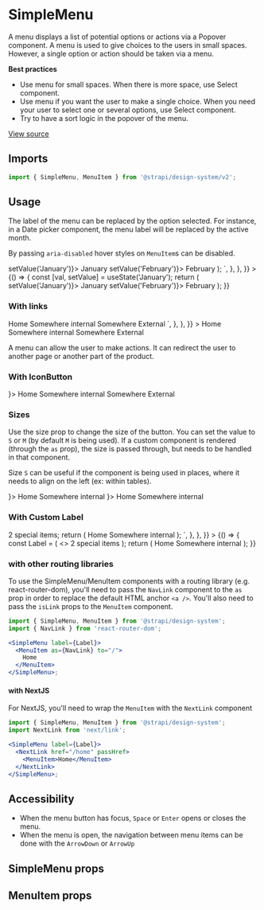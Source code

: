 <!--- SimpleMenu.stories.mdx --->


<Meta title="Design System/Components/v2/SimpleMenu" component={SimpleMenu} />

# SimpleMenu

A menu displays a list of potential options or actions via a Popover component. A menu is used to give choices to the
users in small spaces. However, a single option or action should be taken via a menu.

**Best practices**

- Use menu for small spaces. When there is more space, use Select component.
- Use menu if you want the user to make a single choice. When you need your user to select one or several options, use
  Select component.
- Try to have a sort logic in the popover of the menu.

[View source](https://github.com/strapi/design-system-experiments/tree/main/packages/strapi-design-system/src/v2/SimpleMenu)

## Imports

```js
import { SimpleMenu, MenuItem } from '@strapi/design-system/v2';
```

## Usage

The label of the menu can be replaced by the option selected. For instance, in a Date picker component, the menu label
will be replaced by the active month.

By passing `aria-disabled` hover styles on `MenuItem`s can be disabled.

<Canvas>
  <Story
    name="base"
    parameters={{
      docs: {
        source: {
          code: `
            const [val, setValue] = useState('January');\n
            return (
              <SimpleMenu id="label" label={val}>
                <MenuItem id="menuItem-January" onClick={() => setValue('January')}>
                  January
                </MenuItem>
                <MenuItem id="menuItem-February" onClick={() => setValue('February')}>
                  February
                </MenuItem>
              </SimpleMenu>
            );
          `,
        },
      },
    }}
  >
    {() => {
      const [val, setValue] = useState('January');
      return (
        <SimpleMenu id="label" label={val}>
          <MenuItem id="menuItem-January" onClick={() => setValue('January')}>
            January
          </MenuItem>
          <MenuItem id="menuItem-February" onClick={() => setValue('February')}>
            February
          </MenuItem>
        </SimpleMenu>
      );
    }}
  </Story>
</Canvas>

### With links

<Canvas>
  <Story
    name="with-links"
    parameters={{
      docs: {
        source: {
          code: `
<SimpleMenu label="Menu">
  <MenuItem to="/">
    Home
  </MenuItem>
  <MenuItem to="/somewhere" as={NavLink} isLink>
    Somewhere internal
  </MenuItem>
  <MenuItem href="https://strapi.io/" isExternal>
    Somewhere External
  </MenuItem>
</SimpleMenu>
          `,
        },
      },
    }}
  >
    <SimpleMenu label="Menu">
      <MenuItem to="/">
        Home
      </MenuItem>
      <MenuItem to="/somewhere">
        Somewhere internal
      </MenuItem>
      <MenuItem href="https://strapi.io/" isExternal>
        Somewhere External
      </MenuItem>
    </SimpleMenu>
  </Story>
</Canvas>

A menu can allow the user to make actions. It can redirect the user to another page or another part of the product.

### With IconButton

<Canvas>
  <Story name="with-iconbutton">
    <SimpleMenu label="Menu" as={IconButton} icon={<CarretDown />}>
      <MenuItem to="/">
        Home
      </MenuItem>
      <MenuItem to="/somewhere">
        Somewhere internal
      </MenuItem>
      <MenuItem href="https://strapi.io/" isExternal>
        Somewhere External
      </MenuItem>
    </SimpleMenu>
  </Story>
</Canvas>

### Sizes

Use the size prop to change the size of the button. You can set the value to `S` or `M` (by default `M` is being used).
If a custom component is rendered (through the `as` prop), the size is passed through, but needs to be handled in that
component.

Size `S` can be useful if the component is being used in places, where it needs to align on the left (ex: within
tables).

<Canvas>
  <Story name="sizes">
    <Stack horizontal spacing={4}>
      <SimpleMenu label="Small Menu" size="S" icon={<CarretDown />}>
        <MenuItem>Home</MenuItem>
        <MenuItem>Somewhere internal</MenuItem>
      </SimpleMenu>
      <SimpleMenu label="Medium Menu" icon={<CarretDown />}>
        <MenuItem>Home</MenuItem>
        <MenuItem>Somewhere internal</MenuItem>
      </SimpleMenu>
    </Stack>
  </Story>
</Canvas>

### With Custom Label

<Canvas>
  <Story
    name="with-custom-label"
    parameters={{
      docs: {
        source: {
          code: `
const Label = <><span>2</span> special items</>;
return (
  <SimpleMenu label={Label}>
    <MenuItem>Home</MenuItem>
    <MenuItem>Somewhere internal</MenuItem>
  </SimpleMenu>
);
  `,
        },
      },
    }}
  >
    {() => {
      const Label = (
        <>
          <span>2</span> special items
        </>
      );
      return (
        <SimpleMenu label={Label}>
          <MenuItem>Home</MenuItem>
          <MenuItem>Somewhere internal</MenuItem>
        </SimpleMenu>
      );
    }}
  </Story>
</Canvas>

### with other routing libraries

To use the SimpleMenu/MenuItem components with a routing library (e.g. react-router-dom), you'll need to pass the
`NavLink` component to the `as` prop in order to replace the default HTML anchor `<a />`. You'll also need to pass the
`isLink` props to the `MenuItem` component.

```jsx
import { SimpleMenu, MenuItem } from '@strapi/design-system';
import { NavLink } from 'react-router-dom';

<SimpleMenu label={Label}>
  <MenuItem as={NavLink} to="/">
    Home
  </MenuItem>
</SimpleMenu>;
```

#### with NextJS

For NextJS, you'll need to wrap the `MenuItem` with the `NextLink` component

```jsx
import { SimpleMenu, MenuItem } from '@strapi/design-system';
import NextLink from 'next/link';

<SimpleMenu label={Label}>
  <NextLink href="/home" passHref>
    <MenuItem>Home</MenuItem>
  </NextLink>
</SimpleMenu>;
```

## Accessibility

- When the menu button has focus, `Space` or `Enter` opens or closes the menu.
- When the menu is open, the navigation between menu items can be done with the `ArrowDown` or `ArrowUp`

## SimpleMenu props

<ArgsTable of={SimpleMenu} />

## MenuItem props

<ArgsTable of={MenuItem} />
